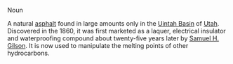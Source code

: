 Noun


A natural [[asphalt]] found in large amounts only in the [[en:Uintah Basin|Uintah Basin]] of [[Utah]]. Discovered in the 1860, it was first marketed as a laquer, electrical insulator and waterproofing compound about twenty-five years later by [[en:Samuel H. Gilson|Samuel H. Gilson]]. It is now used to manipulate the melting points of other hydrocarbons.